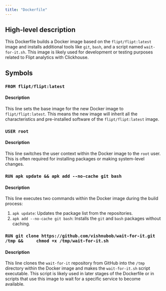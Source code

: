 ```yaml
---
title: "Dockerfile"
---
```


## High-level description
This Dockerfile builds a Docker image based on the `flipt/flipt:latest` image and installs additional tools like `git`, `bash`, and a script named `wait-for-it.sh`. This image is likely used for development or testing purposes related to Flipt analytics with Clickhouse.

## Symbols
### `FROM flipt/flipt:latest`
#### Description
This line sets the base image for the new Docker image to `flipt/flipt:latest`. This means the new image will inherit all the characteristics and pre-installed software of the `flipt/flipt:latest` image.

### `USER root`
#### Description
This line switches the user context within the Docker image to the `root` user. This is often required for installing packages or making system-level changes.

### `RUN apk update && apk add --no-cache git bash`
#### Description
This line executes two commands within the Docker image during the build process:
1.  `apk update`: Updates the package list from the repositories.
2.  `apk add --no-cache git bash`: Installs the `git` and `bash` packages without caching.

### `RUN git clone https://github.com/vishnubob/wait-for-it.git /tmp &&     chmod +x /tmp/wait-for-it.sh`
#### Description
This line clones the `wait-for-it` repository from GitHub into the `/tmp` directory within the Docker image and makes the `wait-for-it.sh` script executable. This script is likely used in later stages of the Dockerfile or in scripts that use this image to wait for a specific service to become available.
